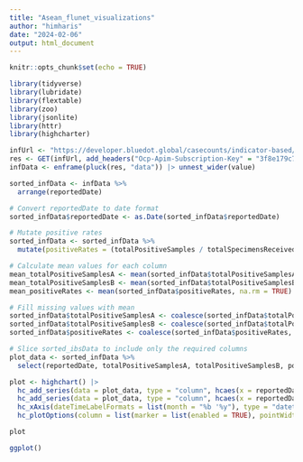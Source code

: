 ```yaml
---
title: "Asean_flunet_visualizations"
author: "himharis"
date: "2024-02-06"
output: html_document
---
```


```r
knitr::opts_chunk$set(echo = TRUE)
```

```r
library(tidyverse)
library(lubridate)
library(flextable)
library(zoo)
library(jsonlite)
library(httr)
library(highcharter)
```

```r
infUrl <- "https://developer.bluedot.global/casecounts/indicator-based/diseases/influenza/?locationIds=1880251,%201605651,%201694008,%201820814,%201733045,%201643084,%201831722,%201327865,%201655842,1562822&startDate=2023-01-01&api-version=v1"
res <- GET(infUrl, add_headers("Ocp-Apim-Subscription-Key" = "3f8e179c7c584514aa97faff3187df7d", "Cache-Control" = "no-cache")) |> content()
infData <- enframe(pluck(res, "data")) |> unnest_wider(value)
```

```r
sorted_infData <- infData %>%
  arrange(reportedDate)

# Convert reportedDate to date format
sorted_infData$reportedDate <- as.Date(sorted_infData$reportedDate)

# Mutate positive rates
sorted_infData <- sorted_infData %>%
  mutate(positiveRates = (totalPositiveSamples / totalSpecimensReceived) * 100)

# Calculate mean values for each column
mean_totalPositiveSamplesA <- mean(sorted_infData$totalPositiveSamplesA, na.rm = TRUE)
mean_totalPositiveSamplesB <- mean(sorted_infData$totalPositiveSamplesB, na.rm = TRUE)
mean_positiveRates <- mean(sorted_infData$positiveRates, na.rm = TRUE)

# Fill missing values with mean
sorted_infData$totalPositiveSamplesA <- coalesce(sorted_infData$totalPositiveSamplesA, mean_totalPositiveSamplesA)
sorted_infData$totalPositiveSamplesB <- coalesce(sorted_infData$totalPositiveSamplesB, mean_totalPositiveSamplesB)
sorted_infData$positiveRates <- coalesce(sorted_infData$positiveRates, mean_positiveRates)
```

```r
# Slice sorted_ibsData to include only the required columns
plot_data <- sorted_infData %>%
  select(reportedDate, totalPositiveSamplesA, totalPositiveSamplesB, positiveRates)

plot <- highchart() |> 
  hc_add_series(data = plot_data, type = "column", hcaes(x = reportedDate, y = totalPositiveSamplesA), name = "No. of Influenza A", color = "cyan") |> 
  hc_add_series(data = plot_data, type = "column", hcaes(x = reportedDate, y = totalPositiveSamplesB), name = "No. of Influenza B", color = "blue")  |> 
  hc_xAxis(dateTimeLabelFormats = list(month = "%b '%y"), type = "datetime") |> 
  hc_plotOptions(column = list(marker = list(enabled = TRUE), pointWidth = 8))  # Adjust pointWidth as needed

plot
```

```r
ggplot()
```

